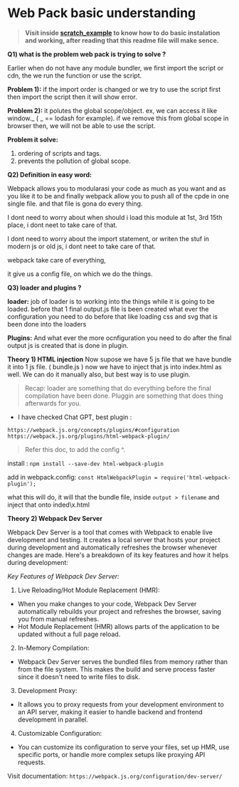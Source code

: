 # Web Pack basic understanding

> **Visit inside [scratch_example](https://github.com/sarthakbakshii/web_pack_understanding/tree/main/scratch_example "scratch_example") to know how to do basic instalation and working, after reading that this readme file will make sence.**


**Q1)  what is the problem web pack is trying to solve ?**

Earlier when do not have any module bundler, we first import the script or cdn, the we run the function or use the script.

**Problem 1):**
if the import order is changed or we try to use the script first then import the script then it will show error.

**Problem 2):**
it polutes the global scope/object. ex, we can access it like window._ ( _ == lodash for example).
if we remove this from global scope in browser then, we will not be able to use the script.

**Problem it solve:**

1. ordering of scripts and tags.
2. prevents the pollution of global scope.

**Q2) Definition in easy word:**

Webpack allows you to modularasi your code as much as you want and
as you like it to be and finally webpack allow you to push all of the cpde in one single file.
and that file is gona do every thing.

I dont need to worry about when should i load this module at 1st, 3rd 15th place, i dont neet to take care of that.

I dont need to worry about the import statement, or writen the stuf in modern js or old js, i dont neet to take care of that.

webpack take care of everything,

it give us a config file, on which we do the things.

**Q3) loader and plugins ?**

**loader:**
job of loader is to working into the things while it is going to be loaded.
before that 1 final output.js file is been created what ever the configuration
you need to do before that like loading css and svg that is been done into the loaders

**Plugins:**
And what ever the more ocnfiguration you need to do after the final output js is created that is done in plugin.

**Theory 1) HTML injection**
Now supose we have 5 js file that we have bundle it into 1 js file. ( bundle.js )
now we have to inject that js into index.html as well.
We can do it manually also, but best way is to use plugin.

> Recap: loader are something that do everything before the final compilation have been done.
Pluggin are something that does thing afterwards for you.

- I have checked Chat GPT, best plugin :

`https://webpack.js.org/concepts/plugins/#configuration`
`https://webpack.js.org/plugins/html-webpack-plugin/`

>Refer this doc, to add the config ^.

install : `npm install --save-dev html-webpack-plugin`

add in webpack.config: `const HtmlWebpackPlugin = require('html-webpack-plugin');`

what this will do, it will that the bundle file, inside `output > filename` and inject that onto inded\x.html

**Theory 2) Webpack Dev Server**

Webpack Dev Server is a tool that comes with Webpack to enable live development and testing. It creates a local server that hosts your project during development and automatically refreshes the browser whenever changes are made. Here's a breakdown of its key features and how it helps during development:

*Key Features of Webpack Dev Server:*

1. Live Reloading/Hot Module Replacement (HMR):

- When you make changes to your code, Webpack Dev Server automatically rebuilds your project and refreshes the browser, saving you from manual refreshes.
- Hot Module Replacement (HMR) allows parts of the application to be updated without a full page reload.

2. In-Memory Compilation:

- Webpack Dev Server serves the bundled files from memory rather than from the file system. This makes the build and serve process faster since it doesn't need to write files to disk.

3. Development Proxy:

- It allows you to proxy requests from your development environment to an API server, making it easier to handle backend and frontend development in parallel.

4. Customizable Configuration:

- You can customize its configuration to serve your files, set up HMR, use specific ports, or handle more complex setups like proxying API requests.

Visit documentation: `https://webpack.js.org/configuration/dev-server/`

